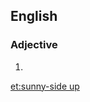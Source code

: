 ==English==

===Adjective===
{{en-adj|head=[[sunny]]-[[side]] [[up]]|-}}

# {{alternative spelling of|sunny side up}}

[[et:sunny-side up]]